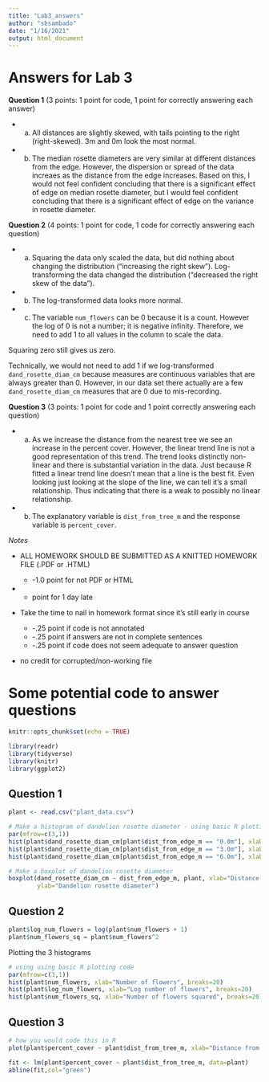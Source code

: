 ```yaml
---
title: "Lab3_answers"
author: "sbsambado"
date: "1/16/2021"
output: html_document
---
```



# Answers for Lab 3

**Question 1** (3 points: 1 point for code, 1 point for correctly answering each answer)

+ a. All distances are slightly skewed, with tails pointing to the right (right-skewed). 3m and 0m look the most normal.  

+ b. The median rosette diameters are very similar at different distances from the
edge.  However, the dispersion or spread of the data increaes as the distance from the edge increases. Based on this, I would not feel confident concluding that there
is a significant effect of edge on median rosette diameter, but I would feel confident concluding that there is a significant effect of edge on the variance in rosette diameter.

**Question 2** (4 points: 1 point for code, 1 code for correctly answering each question)

+ a. Squaring the data only scaled the data, but did nothing about changing the distribution ("increasing the right skew"). Log-transforming the data changed the distribution ("decreased the right skew of the data"). 

+ b. The log-transformed data looks more normal.

+ c. The variable `num_flowers` can be 0 because it is a count. However the log of 0 is not a number; it is negative infinity.  Therefore, we need to add 1 to all values in the column to scale the data.  

Squaring zero still gives us zero. 

Technically, we would not need to add 1 if we log-transformed `dand_rosette_diam_cm` because measures are continuous variables that are always greater than 0. However, in our data set there actually are a few `dand_rosette_diam_cm` measures that are 0 due to mis-recording.


**Question 3** (3 points: 1 point for code and 1 point correctly answering each question)

+ a. As we increase the distance from the nearest tree we see an increase in the percent cover. However, the linear trend line is not a good representation of this trend. The trend looks distinctly non-linear and there is substantial variation in the data.
Just because R fitted a linear trend line doesn't mean that a line is the best fit. Even looking just looking at the slope of the line, we can tell it's a small relationship. Thus indicating that there is a weak to possibly no linear relationship.

+ b. The explanatory variable is `dist_from_tree_m` and the response variable is `percent_cover`.




*Notes*

+ ALL HOMEWORK SHOULD BE SUBMITTED AS A KNITTED HOMEWORK FILE (.PDF or .HTML)

  + -1.0 point for not PDF or HTML

+ - point for 1 day late
+ Take the time to nail in homework format since it's still early in course 
  + -.25 point if code is not annotated
  + -.25 point if answers are not in complete sentences
  + -.25 point if code does not seem adequate to answer question
  
+ no credit for corrupted/non-working file


# Some potential code to answer questions

```r
knitr::opts_chunk$set(echo = TRUE)

library(readr)
library(tidyverse)
library(knitr)
library(ggplot2)
```

## Question 1 

```r

plant <- read.csv("plant_data.csv")

# Make a histogram of dandelion rosette diameter - using basic R plotting code
par(mfrow=c(3,1))
hist(plant$dand_rosette_diam_cm[plant$dist_from_edge_m == "0.0m"], xlab="Dandelion diameter (cm)", ylab="Density", main = "Histogram of dandelion rosette diameter - 0m")
hist(plant$dand_rosette_diam_cm[plant$dist_from_edge_m == "3.0m"], xlab="Dandelion diameter (cm)", ylab="Density", main = "Histogram of dandelion rosette diameter - 3m")
hist(plant$dand_rosette_diam_cm[plant$dist_from_edge_m == "6.0m"], xlab="Dandelion diameter (cm)", ylab="Density", main = "Histogram of dandelion rosette diameter - 6m")
```


```r
# Make a boxplot of dandelion rosette diameter
boxplot(dand_rosette_diam_cm ~ dist_from_edge_m, plant, xlab="Distance from edge",
		ylab="Dandelion rosette diameter")
```

## Question 2 

```r
plant$log_num_flowers = log(plant$num_flowers + 1)
plant$num_flowers_sq = plant$num_flowers^2

```

Plotting the 3 histograms 

```r
# using using basic R plotting code
par(mfrow=c(3,1))
hist(plant$num_flowers, xlab="Number of flowers", breaks=20)
hist(plant$log_num_flowers, xlab="Log number of flowers", breaks=20)
hist(plant$num_flowers_sq, xlab="Number of flowers squared", breaks=20)

```
  

## Question 3 

```r
# how you would code this in R
plot(plant$percent_cover ~ plant$dist_from_tree_m, xlab="Distance from tree", ylab="Percent cover")

fit <- lm(plant$percent_cover ~ plant$dist_from_tree_m, data=plant)
abline(fit,col="green")
```


